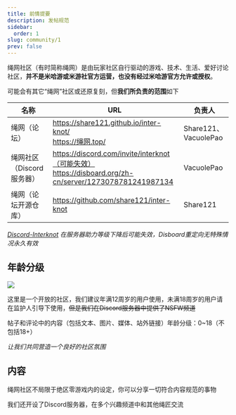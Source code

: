 ```yaml
---
title: 前情提要
description: 发帖规范
sidebar:
  order: 1
slug: community/1
prev: false
---
```



<Aside type="danger" title="重要">

绳网社区（有时简称绳网）是由玩家社区自行驱动的游戏、技术、生活、爱好讨论社区，**并不是米哈游或米游社官方运营，也没有经过米哈游官方允许或授权**。

可能会有其它“绳网”社区或还原复刻，但**我们所负责的范围**如下

| 名称                      | URL                                                          | 负责人               |
| ------------------------- | ------------------------------------------------------------ | -------------------- |
| 绳网（论坛）              | https://share121.github.io/inter-knot/<br />https://绳网.top/ | Share121、VacuolePao |
| 绳网社区（Discord服务器） | https://discord.com/invite/interknot（可能失效）<br />https://disboard.org/zh-cn/server/1273078781241987134 | VacuolePao           |
| 绳网（论坛开源仓库）      | https://github.com/share121/inter-knot                       | Share121             |

*[Discord-Interknot](https://discord.com/invite/interknot) 在服务器助力等级下降后可能失效，Disboard重定向无特殊情况永久有效*
</Aside>

## 年龄分级

<img src="/docs-banner.svg" class="tw"/>

这里是一个开放的社区，我们建议年满12周岁的用户使用，未满18周岁的用户请在监护人引导下使用，~~但是我们在Discord服务器中提供了NSFW频道~~

帖子和评论中的内容（包括文本、图片、媒体、站外链接）年龄分级：0~18（不包括18+）

*让我们共同营造一个良好的社区氛围*

## 内容

绳网社区不局限于绝区零游戏内的设定，你可以分享一切符合内容规范的事物

我们还开设了Discord服务器，在多个兴趣频道中和其他绳匠交流

